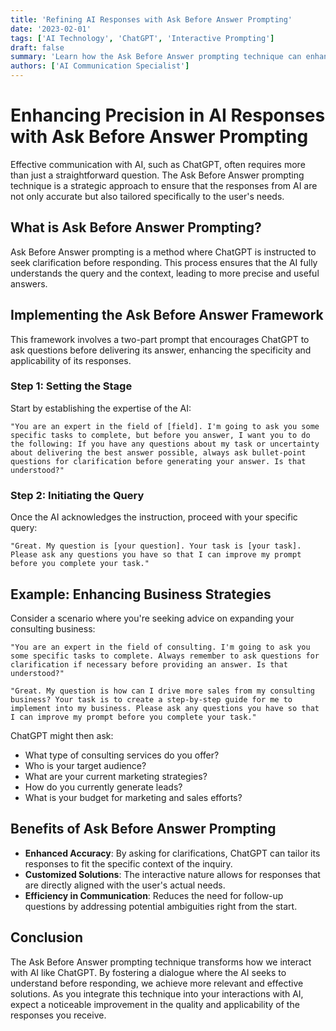 ```yaml
---
title: 'Refining AI Responses with Ask Before Answer Prompting'
date: '2023-02-01'
tags: ['AI Technology', 'ChatGPT', 'Interactive Prompting']
draft: false
summary: 'Learn how the Ask Before Answer prompting technique can enhance the accuracy and relevancy of responses from ChatGPT by incorporating interactive clarifications.'
authors: ['AI Communication Specialist']
---
```


# Enhancing Precision in AI Responses with Ask Before Answer Prompting

Effective communication with AI, such as ChatGPT, often requires more than just a straightforward question. The Ask Before Answer prompting technique is a strategic approach to ensure that the responses from AI are not only accurate but also tailored specifically to the user's needs.

## What is Ask Before Answer Prompting?

Ask Before Answer prompting is a method where ChatGPT is instructed to seek clarification before responding. This process ensures that the AI fully understands the query and the context, leading to more precise and useful answers.

## Implementing the Ask Before Answer Framework

This framework involves a two-part prompt that encourages ChatGPT to ask questions before delivering its answer, enhancing the specificity and applicability of its responses.

### Step 1: Setting the Stage

Start by establishing the expertise of the AI:

```plaintext
"You are an expert in the field of [field]. I'm going to ask you some specific tasks to complete, but before you answer, I want you to do the following: If you have any questions about my task or uncertainty about delivering the best answer possible, always ask bullet-point questions for clarification before generating your answer. Is that understood?"
```

### Step 2: Initiating the Query

Once the AI acknowledges the instruction, proceed with your specific query:

```plaintext
"Great. My question is [your question]. Your task is [your task]. Please ask any questions you have so that I can improve my prompt before you complete your task."
```

## Example: Enhancing Business Strategies

Consider a scenario where you're seeking advice on expanding your consulting business:

```plaintext
"You are an expert in the field of consulting. I'm going to ask you some specific tasks to complete. Always remember to ask questions for clarification if necessary before providing an answer. Is that understood?"
```

```plaintext
"Great. My question is how can I drive more sales from my consulting business? Your task is to create a step-by-step guide for me to implement into my business. Please ask any questions you have so that I can improve my prompt before you complete your task."
```

ChatGPT might then ask:

- What type of consulting services do you offer?
- Who is your target audience?
- What are your current marketing strategies?
- How do you currently generate leads?
- What is your budget for marketing and sales efforts?

## Benefits of Ask Before Answer Prompting

- **Enhanced Accuracy**: By asking for clarifications, ChatGPT can tailor its responses to fit the specific context of the inquiry.
- **Customized Solutions**: The interactive nature allows for responses that are directly aligned with the user's actual needs.
- **Efficiency in Communication**: Reduces the need for follow-up questions by addressing potential ambiguities right from the start.

## Conclusion

The Ask Before Answer prompting technique transforms how we interact with AI like ChatGPT. By fostering a dialogue where the AI seeks to understand before responding, we achieve more relevant and effective solutions. As you integrate this technique into your interactions with AI, expect a noticeable improvement in the quality and applicability of the responses you receive.
